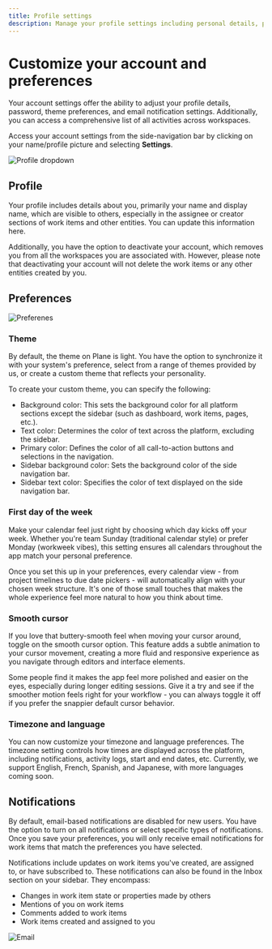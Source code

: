 ```yaml
---
title: Profile settings
description: Manage your profile settings including personal details, password, timezone, language, custom themes, and notification preferences to personalize your experience.
---
```


# Customize your account and preferences

Your account settings offer the ability to adjust your profile details, password, theme preferences, and email notification settings. Additionally, you can access a comprehensive list of all activities across workspaces.

Access your account settings from the side-navigation bar by clicking on your name/profile picture and selecting **Settings**.

![Profile dropdown](https://media.docs.plane.so/account/account-profile-dropdown.webp#center)
## Profile

Your profile includes details about you, primarily your name and display name, which are visible to others, especially in the assignee or creator sections of work items and other entities. You can update this information here.

Additionally, you have the option to deactivate your account, which removes you from all the workspaces you are associated with. However, please note that deactivating your account will not delete the work items or any other entities created by you.

## Preferences

![Preferenes](https://media.docs.plane.so/account/account-preferences.webp#center)

### Theme

By default, the theme on Plane is light. You have the option to synchronize it with your system's preference, select from a range of themes provided by us, or create a custom theme that reflects your personality.

To create your custom theme, you can specify the following:

- Background color: This sets the background color for all platform sections except the sidebar (such as dashboard, work items, pages, etc.).
- Text color: Determines the color of text across the platform, excluding the sidebar.
- Primary color: Defines the color of all call-to-action buttons and selections in the navigation.
- Sidebar background color: Sets the background color of the side navigation bar.
- Sidebar text color: Specifies the color of text displayed on the side navigation bar.

### First day of the week
Make your calendar feel just right by choosing which day kicks off your week. Whether you're team Sunday (traditional calendar style) or prefer Monday (workweek vibes), this setting ensures all calendars throughout the app match your personal preference.

Once you set this up in your preferences, every calendar view - from project timelines to due date pickers - will automatically align with your chosen week structure. It's one of those small touches that makes the whole experience feel more natural to how you think about time.

### Smooth cursor
If you love that buttery-smooth feel when moving your cursor around, toggle on the smooth cursor option. This feature adds a subtle animation to your cursor movement, creating a more fluid and responsive experience as you navigate through editors and interface elements.

Some people find it makes the app feel more polished and easier on the eyes, especially during longer editing sessions. Give it a try and see if the smoother motion feels right for your workflow - you can always toggle it off if you prefer the snappier default cursor behavior.

### Timezone and language

You can now customize your timezone and language preferences. The timezone setting controls how times are displayed across the platform, including notifications, activity logs, start and end dates, etc. Currently, we support English, French, Spanish, and Japanese, with more languages coming soon.

## Notifications

By default, email-based notifications are disabled for new users. You have the option to turn on all notifications or select specific types of notifications. Once you save your preferences, you will only receive email notifications for work items that match the preferences you have selected.

Notifications include updates on work items you've created, are assigned to, or have subscribed to. These notifications can also be found in the Inbox section on your sidebar. They encompass:

- Changes in work item state or properties made by others
- Mentions of you on work items
- Comments added to work items
- Work items created and assigned to you

![Email](https://media.docs.plane.so/account/account-email-preferences.webp#center)